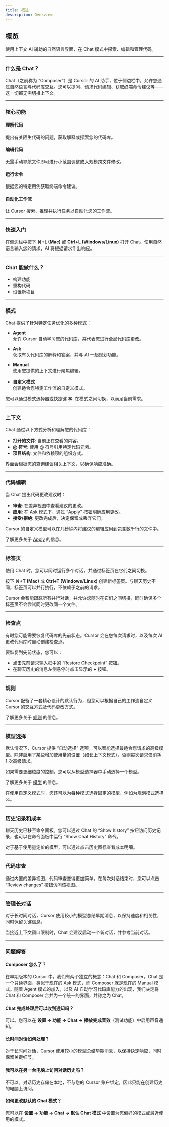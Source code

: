 ```yaml
---
title: 概述 
description: Overview
---
```


 
## 概览

使用上下文 AI 辅助的自然语言界面，在 Chat 模式中探索、编辑和管理代码。

---

### 什么是 Chat？

Chat（之前称为 “Composer”）是 Cursor 的 AI 助手，位于侧边栏中，允许您通过自然语言与代码库交互。您可以提问、请求代码编辑、获取终端命令建议等——这一切都无需切换上下文。

---

### 核心功能

#### 理解代码  
提出有关陌生代码的问题，获取解释或探索您的代码库。

#### 编辑代码  
无需手动导航文件即可进行小范围调整或大规模跨文件修改。

#### 运行命令  
根据您的特定用例获取终端命令建议。

#### 自动化工作流  
让 Cursor 搜索、推理并执行任务以自动化您的工作流。

---

### 快速入门

在侧边栏中按下 **⌘+L (Mac)** 或 **Ctrl+L (Windows/Linux)** 打开 Chat。使用自然语言输入您的请求，AI 将根据请求作出响应。

---

### Chat 能做什么？

- 构建功能  
- 重构代码  
- 设置新项目  

---

### 模式

Chat 提供了针对特定任务优化的多种模式：

- **Agent**  
  允许 Cursor 自动学习您的代码库，并代表您进行全局代码库更改。
  
- **Ask**  
  获取有关代码库的解释和答案，并与 AI 一起规划功能。

- **Manual**  
  使用您提供的上下文进行聚焦编辑。

- **自定义模式**  
  创建适合您特定工作流的自定义模式。

您可以通过模式选择器或快捷键 **⌘.** 在模式之间切换，以满足当前需求。

---

### 上下文

Chat 通过以下方式分析和理解您的代码库：

- **打开的文件**: 当前正在查看的内容。  
- **@ 符号**: 使用 @ 符号引用特定代码元素。  
- **项目结构**: 文件和依赖项的组织方式。  

界面会根据您的查询建议相关上下文，以确保响应准确。

---

### 代码编辑

当 Chat 提出代码更改建议时：

- **审查**: 在差异视图中查看建议的更改。  
- **应用**: 在 Ask 模式下，通过 “Apply” 按钮明确应用更改。  
- **接受/拒绝**: 更改完成后，决定保留或丢弃它们。  

Cursor 的自定义模型可以在几秒钟内将建议的编辑应用到包含数千行的文件中。

了解更多关于 [Apply](#) 的信息。

---

### 标签页

使用 Chat 时，您可以同时运行多个对话，并通过标签页在它们之间切换。

按下 **⌘+T (Mac)** 或 **Ctrl+T (Windows/Linux)** 创建新标签页。与聊天历史不同，标签页可以并行执行，不依赖于之前的请求。

Cursor 会智能跟踪所有并行对话，并允许您随时在它们之间切换，同时确保多个标签页不会尝试同时更改同一个文件。

---

### 检查点

有时您可能需要恢复代码库的先前状态。Cursor 会在您每次请求时，以及每次 AI 更改代码库时自动创建检查点。

要恢复到先前状态，您可以：

- 点击先前请求输入框中的 “Restore Checkpoint” 按钮。  
- 在聊天历史的消息左侧悬停时点击显示的 **+** 按钮。

---

### 规则

Cursor 配备了一套精心设计的默认行为，但您可以根据自己的工作流自定义 Cursor 的交互方式及代码更改方式。

了解更多关于 [规则](#) 的信息。

---

### 模型选择

默认情况下，Cursor 提供 “自动选择” 选项，可以智能选择最适合您请求的高级模型。除非启用了某些增加使用量的设置（如长上下文模式），否则每次请求仅消耗 1 次高级请求。

如果需要更细粒度的控制，您可以从模型选择器中手动选择一个模型。

了解更多关于 [模型](#) 的信息。

在使用自定义模式时，您还可以为每种模式选择固定的模型，例如为规划模式选择 `o1`。

---

### 历史记录和成本

聊天历史已移至命令面板。您可以通过 Chat 的 “Show history” 按钮访问历史记录，也可以在命令面板中运行 “Show Chat History” 命令。

对于基于使用量定价的模型，可以通过点击历史图标查看成本明细。

---

### 代码审查

通过内置的差异视图，代码审查变得更加简单。在每次对话结束时，您可以点击 “Review changes” 按钮访问该视图。

---

### 管理长对话

对于长时间对话，Cursor 使用较小的模型总结早期消息，以保持速度和相关性，同时保留关键信息。

当接近上下文窗口限制时，Chat 会建议启动一个新对话，并参考当前对话。

---

### 问题解答

#### Composer 怎么了？

在早期版本的 Cursor 中，我们有两个独立的概念：Chat 和 Composer。Chat 是一个只读界面，类似于现在的 Ask 模式，而 Composer 就是现在的 Manual 模式。随着 Agent 模式的加入，以及 AI 自动学习代码库能力的出现，我们决定将 Chat 和 Composer 合并为一个统一的界面，并称之为 Chat。

#### Chat 完成处理后可以收到通知吗？

可以。您可以在 **设置 → 功能 → Chat → 播放完成音效**（测试功能）中启用声音通知。

#### 长时间对话如何处理？

对于长时间对话，Cursor 使用较小的模型总结早期消息，以保持快速响应，同时保留关键细节。

#### 我可以在另一台电脑上访问对话历史吗？

不可以。对话历史存储在本地，不与您的 Cursor 账户绑定，因此只能在创建历史的电脑上访问。

#### 如何更改默认的 Chat 模式？

您可以在 **设置 → 功能 → Chat → 默认 Chat 模式** 中设置为您偏好的模式或最近使用的模式。